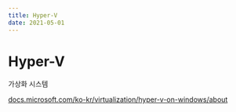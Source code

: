 ```yaml
---
title: Hyper-V
date: 2021-05-01
---
```


# Hyper-V
가상화 시스템

[docs.microsoft.com/ko-kr/virtualization/hyper-v-on-windows/about](https://docs.microsoft.com/ko-kr/virtualization/hyper-v-on-windows/about/)

